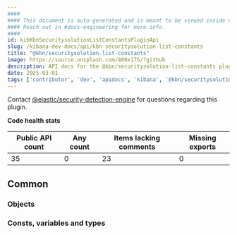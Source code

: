 ```yaml
---
####
#### This document is auto-generated and is meant to be viewed inside our experimental, new docs system.
#### Reach out in #docs-engineering for more info.
####
id: kibKbnSecuritysolutionListConstantsPluginApi
slug: /kibana-dev-docs/api/kbn-securitysolution-list-constants
title: "@kbn/securitysolution-list-constants"
image: https://source.unsplash.com/400x175/?github
description: API docs for the @kbn/securitysolution-list-constants plugin
date: 2025-03-01
tags: ['contributor', 'dev', 'apidocs', 'kibana', '@kbn/securitysolution-list-constants']
---
```




Contact [@elastic/security-detection-engine](https://github.com/orgs/elastic/teams/security-detection-engine) for questions regarding this plugin.

**Code health stats**

| Public API count  | Any count | Items lacking comments | Missing exports |
|-------------------|-----------|------------------------|-----------------|
| 35 | 0 | 23 | 0 |

## Common

### Objects
<DocDefinitionList data={kbnSecuritysolutionListConstantsObj.common.objects}/>

### Consts, variables and types
<DocDefinitionList data={kbnSecuritysolutionListConstantsObj.common.misc}/>

